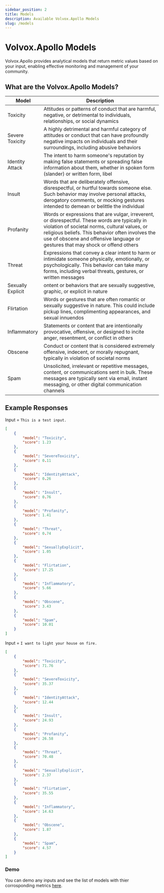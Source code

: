 ```yaml
---
sidebar_position: 2
title: Models
description: Available Volvox.Apollo Models
slug: /models
---
```


# Volvox.Apollo Models
Volvox.Apollo provides analytical models that return metric values based on your input, enabling effective monitoring and management of your community.

## What are the Volvox.Apollo Models?

| **Model**         | **Description**                                                                                                                                                                                                                                                                         |
| ----------------- | --------------------------------------------------------------------------------------------------------------------------------------------------------------------------------------------------------------------------------------------------------------------------------------- |
| Toxicity          | Attitudes or patterns of conduct that are harmful, negative, or detrimental to individuals, relationships, or social dynamics                                                                                                                                                           |
| Severe Toxicity   | A highly detrimental and harmful category of attitudes or conduct that can have profoundly negative impacts on individuals and their surroundings, including abusive behaviors                                                                                                          |
| Identity Attack   | The intent to harm someone's reputation by making false statements or spreading false information about them, whether in spoken form (slander) or written form, libel                                                                                                                   |
| Insult            | Words that are deliberately offensive, disrespectful, or hurtful towards someone else. Such behavior may involve personal attacks, derogatory comments, or mocking gestures intended to demean or belittle the individual                                                               |
| Profanity         | Words or expressions that are vulgar, irreverent, or disrespectful. These words are typically in violation of societal norms, cultural values, or religious beliefs. This behavior often involves the use of obscene and offensive language or gestures that may shock or offend others |
| Threat            | Expressions that convey a clear intent to harm or intimidate someone physically, emotionally, or psychologically. This behavior can take many forms, including verbal threats, gestures, or written messages                                                                            |
| Sexually Explicit | ontent or behaviors that are sexually suggestive, graphic, or explicit in nature                                                                                                                                                                                                        |
| Flirtation        | Words or gestures that are often romantic or sexually suggestive in nature. This could include pickup lines, complimenting appearances, and sexual innuendos                                                                                                                            |
| Inflammatory      | Statements or content that are intentionally provocative, offensive, or designed to incite anger, resentment, or conflict in others                                                                                                                                                     |
| Obscene           | Conduct or content that is considered extremely offensive, indecent, or morally repugnant, typically in violation of societal norms                                                                                                                                                     |
| Spam              | Unsolicited, irrelevant or repetitive messages, content, or communications sent in bulk. These messages are typically sent via email, instant messaging, or other digital communication channels                                                                                        |

## Example Responses

Input = `This is a test input.`
```json
[
    {
        "model": "Toxicity",
        "score": 1.23
    },
    {
        "model": "SevereToxicity",
        "score": 0.11
    },
    {
        "model": "IdentityAttack",
        "score": 0.26
    },
    {
        "model": "Insult",
        "score": 0.76
    },
    {
        "model": "Profanity",
        "score": 1.41
    },
    {
        "model": "Threat",
        "score": 0.74
    },
    {
        "model": "SexuallyExplicit",
        "score": 1.05
    },
    {
        "model": "Flirtation",
        "score": 17.25
    },
    {
        "model": "Inflammatory",
        "score": 5.66
    },
    {
        "model": "Obscene",
        "score": 3.43
    },
    {
        "model": "Spam",
        "score": 10.01
    }
]
```

Input = `I want to light your house on fire.`
```json
[
    {
        "model": "Toxicity",
        "score": 71.76
    },
    {
        "model": "SevereToxicity",
        "score": 35.37
    },
    {
        "model": "IdentityAttack",
        "score": 12.44
    },
    {
        "model": "Insult",
        "score": 24.93
    },
    {
        "model": "Profanity",
        "score": 26.58
    },
    {
        "model": "Threat",
        "score": 70.48
    },
    {
        "model": "SexuallyExplicit",
        "score": 2.37
    },
    {
        "model": "Flirtation",
        "score": 35.55
    },
    {
        "model": "Inflammatory",
        "score": 14.63
    },
    {
        "model": "Obscene",
        "score": 1.87
    },
    {
        "model": "Spam",
        "score": 4.57
    }
]
```

### Demo
You can demo any inputs and see the list of models with thier corrosponding metrics [here](https://apollo.volvox.tech).